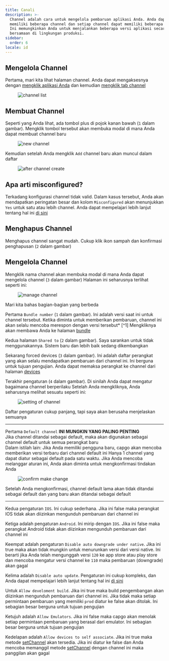```yaml
---
title: Canali
description: >-
  Channel adalah cara untuk mengelola pembaruan aplikasi Anda. Anda dapat
  memiliki beberapa channel dan setiap channel dapat memiliki beberapa versi.
  Ini memungkinkan Anda untuk menjalankan beberapa versi aplikasi secara
  bersamaan di lingkungan produksi.
sidebar:
  order: 6
locale: id
---
```


## Mengelola Channel

Pertama, mari kita lihat halaman channel. Anda dapat mengaksesnya dengan [mengklik aplikasi Anda](/docs/webapp/main-page) dan kemudian [mengklik tab channel](/docs/webapp/main-app-page)

<figure><img src="/channelswebp" alt="channel list" /><figcaption></figcaption></figure>

## Membuat Channel

Seperti yang Anda lihat, ada tombol plus di pojok kanan bawah (`1` dalam gambar). Mengklik tombol tersebut akan membuka modal di mana Anda dapat membuat channel baru
<figure><img style="margin-left: auto; margin-right: auto" src="/new_channel_modalwebp" alt="new channel" /><figcaption></figcaption></figure>

Kemudian setelah Anda mengklik `Add` channel baru akan muncul dalam daftar
<figure><img src="/post-channel-createwebp" alt="after channel create" /><figcaption></figcaption></figure>

## Apa arti misconfigured?
Terkadang konfigurasi channel tidak valid. Dalam kasus tersebut, Anda akan mendapatkan peringatan besar dan kolom `Misconfigured` akan menunjukkan `Yes` untuk satu atau lebih channel.
Anda dapat mempelajari lebih lanjut tentang hal ini [di sini](/docs/cli/commands/#disable-updates-strategy)

## Menghapus Channel

Menghapus channel sangat mudah. Cukup klik ikon sampah dan konfirmasi penghapusan (`2` dalam gambar)

## Mengelola Channel

Mengklik nama channel akan membuka modal di mana Anda dapat mengelola channel (`3` dalam gambar)
Halaman ini seharusnya terlihat seperti ini:

<figure><img src="/manage_channel_mainwebp" alt="manage channel" /><figcaption></figcaption></figure>

Mari kita bahas bagian-bagian yang berbeda

Pertama `Bundle number` (`1` dalam gambar). Ini adalah versi saat ini untuk channel tersebut. Ketika diminta untuk memberikan pembaruan, channel ini akan selalu mencoba merespon dengan versi tersebut* [^1]
Mengkliknya akan membawa Anda ke halaman [bundle](/docs/webapp/bundles/)

Kedua halaman `Shared to` (`2` dalam gambar). Saya sarankan untuk tidak menggunakannya. Sistem baru dan lebih baik sedang dikembangkan

Sekarang forced devices (`3` dalam gambar). Ini adalah daftar perangkat yang akan selalu mendapatkan pembaruan dari channel ini. Ini berguna untuk tujuan pengujian. Anda dapat memaksa perangkat ke channel dari halaman [devices](/docs/webapp/devices/)

Terakhir pengaturan (`4` dalam gambar). Di sinilah Anda dapat mengatur bagaimana channel berperilaku
Setelah Anda mengkliknya, Anda seharusnya melihat sesuatu seperti ini:

<figure><img src="/channel_settingswebp" alt="setting of channel" /><figcaption></figcaption></figure>

Daftar pengaturan cukup panjang, tapi saya akan berusaha menjelaskan semuanya

---
Pertama `Default channel` **INI MUNGKIN YANG PALING PENTING**\
Jika channel ditandai sebagai default, maka akan digunakan sebagai channel default untuk semua perangkat baru\
Dalam istilah lain: Jika Anda memiliki pengguna baru, capgo akan mencoba memberikan versi terbaru dari channel default ini
Hanya 1 channel yang dapat diatur sebagai default pada satu waktu. Jika Anda mencoba melanggar aturan ini, Anda akan diminta untuk mengkonfirmasi tindakan Anda

<figure><img style="margin-left: auto; margin-right: auto" src="/confirm-make-defaultwebp" alt="confirm make change" /><figcaption></figcaption></figure>

Setelah Anda mengkonfirmasi, channel default lama akan tidak ditandai sebagai default dan yang baru akan ditandai sebagai default

---
Kedua pengaturan `IOS`. Ini cukup sederhana. Jika ini false maka perangkat IOS tidak akan diizinkan mengunduh pembaruan dari channel ini

Ketiga adalah pengaturan `Android`. Ini mirip dengan `IOS`. Jika ini false maka perangkat Android tidak akan diizinkan mengunduh pembaruan dari channel ini

Keempat adalah pengaturan `Disable auto downgrade under native`. Jika ini true maka akan tidak mungkin untuk menurunkan versi dari versi native. Ini berarti jika Anda telah mengunggah versi `120` ke app store atau play store dan mencoba mengatur versi channel ke `110` maka pembaruan (downgrade) akan gagal

Kelima adalah `Disable auto update`. Pengaturan ini cukup kompleks, dan Anda dapat mempelajari lebih lanjut tentang hal ini [di sini](/docs/cli/commands/#disable-updates-strategy)

Untuk `Allow develoment build`. Jika ini true maka build pengembangan akan diizinkan mengunduh pembaruan dari channel ini. Jika tidak maka setiap permintaan pembaruan yang memiliki `prod` diatur ke false akan ditolak. Ini sebagian besar berguna untuk tujuan pengujian

Ketujuh adalah `Allow Emulators`. Jika ini false maka capgo akan menolak setiap permintaan pembaruan yang berasal dari emulator. Ini sebagian besar berguna untuk tujuan pengujian

Kedelapan adalah `Allow devices to self associate`. Jika ini true maka metode [setChannel](docs/plugin/api/#setchannel) akan tersedia. Jika ini diatur ke false dan Anda mencoba memanggil metode [setChannel](docs/plugin/api/#setchannel) dengan channel ini maka panggilan akan gagal